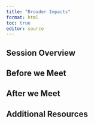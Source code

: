 ```yaml
---
title: "Broader Impacts"
format: html
toc: true
editor: source
---
```

## Session Overview

## Before we Meet

## After we Meet

## Additional Resources

